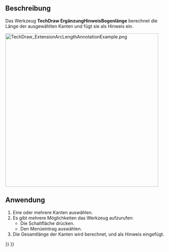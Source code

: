 <languages/>

{{Docnav/de
|[[TechDraw_ExtensionAreaAnnotation/de|ErgänzungFlächenangabe]]
|[[TechDraw_ExtensionCustomizeFormat/de|ErgänzungFormatierungAnpassen]]
|[[TechDraw_Workbench/de|TechDraw]]
|IconL=TechDraw_ExtensionAreaAnnotation.svg
|IconR=TechDraw_ExtensionCustomizeFormat.svg
|IconC=Workbench_TechDraw.svg
}}

{{GuiCommand/de
|Name=TechDraw ExtensionArcLengthAnnotation
|Name/de=TechDraw ErgänzungHinweisBogenlänge
|MenuLocation=TechDraw → Ergänzungen: Merkmale/Änderungen → Bogenlänge der ausgewählten Kanten berechnen
|Workbenches=[[TechDraw_Workbench/de|TechDraw]]
|Shortcut=
|Version=1.0
|SeeAlso=[[TechDraw_ExtensionCreateLengthArc/de|TechDraw ErgänzungBogenmaß]]
}}

<span id="Description"></span>
==Beschreibung==

Das Werkzeug '''TechDraw ErgänzungHinweisBogenlänge''' berechnet die Länge der ausgewählten Kanten und fügt sie als Hinweis ein.

[[Image:TechDraw_ExtensionArcLengthAnnotationExample.png|480px]]
{{Caption|Die berechnete Länge einer B-spline-Approximation des sin(x) von 0 bis 2π}}

<span id="Usage"></span>
==Anwendung==

# Eine oder mehrere Kanten auswählen.
# Es gibt mehrere Möglichkeiten das Werkzeug aufzurufen:
#* Die Schaltfläche {{Button|[[Image:TechDraw_ExtensionArcLengthAnnotation.svg|16px]] [[TechDraw_ExtensionArcLengthAnnotation/de|Bogenlänge der ausgewählten Kanten berechnen]]}} drücken.
#* Den Menüeintrag {{MenuCommand|TechDraw → Ergänzungen: Merkmale/Änderungen → [[Image:TechDraw_ExtensionArcLengthAnnotation.svg|16px]] Bogenlänge der ausgewählten Kanten berechnen}} auswählen.
# Die Gesamtlänge der Kanten wird berechnet, und als Hinweis eingefügt.


{{Docnav/de
|[[TechDraw_ExtensionAreaAnnotation/de|ErgänzungFlächenangabe]]
|[[TechDraw_ExtensionCustomizeFormat/de|ErgänzungFormatierungAnpassen]]
|[[TechDraw_Workbench/de|TechDraw]]
|IconL=TechDraw_ExtensionAreaAnnotation.svg
|IconR=TechDraw_ExtensionCustomizeFormat.svg
|IconC=Workbench_TechDraw.svg
}}

{{TechDraw_Tools_navi{{#translation:}}}}
{{Userdocnavi{{#translation:}}}}